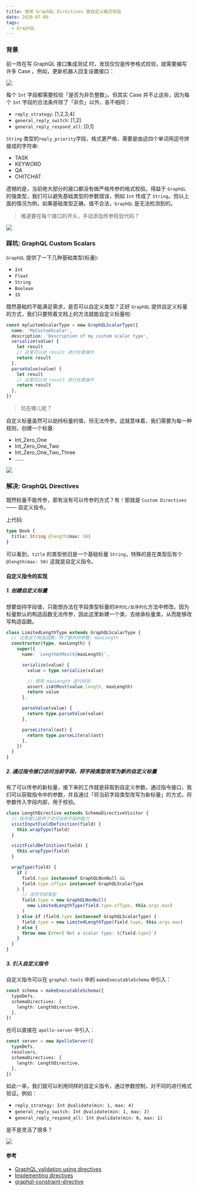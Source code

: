 ```yaml
---
title: 使用 GraphQL Directives 做自定义格式校验
date: 2020-07-09
tags:
  - GraphQL
---
```


### 背景

前一阵在写 GraphQL 接口集成测试 时，发现仅仅是传参格式校验，就需要编写许多 Case 。例如，更新机器人回复设置接口：

![](https://p.pstatp.com/origin/ff65000285263bb0fa34)

每个 `Int` 字段都需要校验「是否为非负整数」。但其实 Case 并不止这些，因为每个 `Int` 字段的合法条件除了「非负」以外，各不相同：

- `reply_strategy`: [1,2,3,4]
- `general_reply_switch`: [1,2]
- `general_reply_respond_all`: [0,1]

`String` 类型的`reply_priority`字段，格式更严格，需要是由这四个单词用逗号拼接成的字符串:

- TASK
- KEYWORD
- QA
- CHITCHAT

遗憾的是，当前绝大部分的接口都没有做严格传参的格式校验。得益于 `GraphQL` 的强类型，我们可以避免基础类型的参数错误，例如 `Int` 传成了 `String`。但以上面的情况为例，如果基础类型正确，值不合法，`GraphQL` 是无法检测到的。

> 难道要在每个接口的开头，手动添加传参校验代码？

![](https://p.pstatp.com/origin/ff130002a79abb9e09dc)

### 踩坑: GraphQL Custom Scalars

`GraphQL` 提供了一下几种基础类型(标量):

- `Int`
- `Float`
- `String`
- `Boolean`
- `ID`

既然基础的不能满足需求，是否可以自定义类型？正好 `GraphQL` 提供自定义标量的方式，我们只要照着文档上的方法就能自定义标量啦:

```ts
const myCustomScalarType = new GraphQLScalarType({
  name: 'MyCustomScalar',
  description: 'Description of my custom scalar type',
  serialize(value) {
    let result
    // 这里可以对 result 进行任意操作
    return result
  },
  parseValue(value) {
    let result
    // 这里可以对 result 进行任意操作
    return result
  },
})
```

> 坑在哪儿呢？

自定义标量虽然可以劫持标量的值，但无法传参。这就意味着，我们需要为每一种规则，创建一个标量:

- Int_Zero_One
- Int_Zero_One_Two
- Int_Zero_One_Two_Three
- ……

![](https://p.pstatp.com/origin/ff130002a79abb9e09dc)

### 解决: GraphQL Directives

既然标量不能传参，那有没有可以传参的方式？有！那就是 `Custom Directives` —— 自定义指令。

上代码:

```graphql
type Book {
  title: String @length(max: 50)
}
```

可以看到，`title` 的类型依旧是一个基础标量 `String`，特殊的是在类型后有个 `@length(max: 50)` 这就是自定义指令。

#### 自定义指令的实现

##### 1. 创建自定义标量

想要劫持字段值，只能想办法在字段类型标量的`序列化/反序列化`方法中修改。因为标量默认的构造函数无法传参，因此这里新建一个类，去继承标量类，从而能够改写构造函数。

```ts
class LimitedLengthType extends GraphQLScalarType {
  // 注意这个构造函数，传了额外的参数: maxLength
  constructor(type, maxLength) {
    super({
      name: `LengthAtMost${maxLength}`,

      serialize(value) {
        value = type.serialize(value)

        // 使用 maxLength 进行校验
        assert.isAtMost(value.length, maxLength)
        return value
      },

      parseValue(value) {
        return type.parseValue(value)
      },

      parseLiteral(ast) {
        return type.parseLiteral(ast)
      },
    })
  }
}
```

##### 2. 通过指令接口访问当前字段，将字段类型改写为新的自定义标量

有了可以传参的新标量，接下来的工作就是获取到自定义参数。通过指令接口，我们可以获取指令中的参数，并且通过「将当前字段类型改写为新标量」的方式，将参数传入字段内部，用于校验。

```ts {16-18}
class LengthDirective extends SchemaDirectiveVisitor {
  // 指令接口提供了访问当前字段的能力
  visitInputFieldDefinition(field) {
    this.wrapType(field)
  }

  visitFieldDefinition(field) {
    this.wrapType(field)
  }

  wrapType(field) {
    if (
      field.type instanceof GraphQLNonNull &&
      field.type.ofType instanceof GraphQLScalarType
    ) {
      // 改写字段类型
      field.type = new GraphQLNonNull(
        new LimitedLengthType(field.type.ofType, this.args.max)
      )
    } else if (field.type instanceof GraphQLScalarType) {
      field.type = new LimitedLengthType(field.type, this.args.max)
    } else {
      throw new Error(`Not a scalar type: ${field.type}`)
    }
  }
}
```

##### 3. 引入自定义指令

自定义指令可以在 `graphql-tools` 中的 `makeExecutableSchema` 中引入：

```ts
const schema = makeExecutableSchema({
  typeDefs,
  schemaDirectives: {
    length: LengthDirective,
  },
})
```

也可以直接在 `apollo-server` 中引入：

```ts
const server = new ApolloServer({
  typeDefs,
  resolvers,
  schemaDirectives: {
    length: LengthDirective,
  },
})
```

如此一来，我们就可以利用同样的自定义指令，通过参数控制，对不同的进行格式验证。例如：

- `reply_strategy: Int @validate(min: 1, max: 4)`
- `general_reply_switch: Int @validate(min: 1, max: 2)`
- `general_reply_respond_all: Int @validate(min: 0, max: 1)`

是不是灵活了很多？

![](https://p.pstatp.com/origin/ff710002079a67d8d310)

#### 参考

- [GraphQL validation using directives](https://www.apollographql.com/blog/graphql-validation-using-directives-4908fd5c1055)
- [Implementing directives](https://www.apollographql.com/docs/apollo-server/schema/creating-directives)
- [graphql-constraint-directive](https://github.com/confuser/graphql-constraint-directive)
